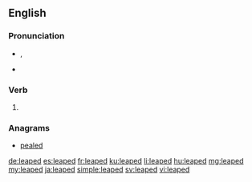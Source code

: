 ==English==

===Pronunciation===
* {{enPR|lēpt}}, {{IPA|/liːpt/|lang=en}}
* {{audio|En-us-leaped.ogg|Audio (US)|lang=en}}

===Verb===
{{head|en|verb form}}

# {{en-past of|leap}}

===Anagrams===
* [[pealed#English|pealed]]

[[de:leaped]]
[[es:leaped]]
[[fr:leaped]]
[[ku:leaped]]
[[li:leaped]]
[[hu:leaped]]
[[mg:leaped]]
[[my:leaped]]
[[ja:leaped]]
[[simple:leaped]]
[[sv:leaped]]
[[vi:leaped]]